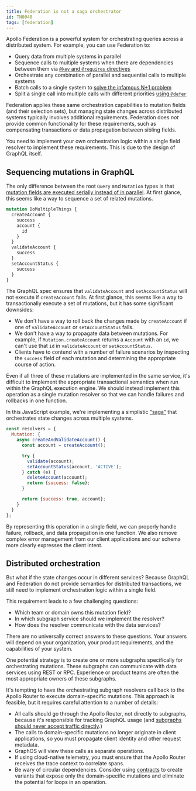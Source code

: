 ```yaml
---
title: Federation is not a saga orchestrator
id: TN0040
tags: [federation]
---
```


Apollo Federation is a powerful system for orchestrating queries across a distributed system. For example, you can use Federation to:

- Query data from multiple systems in parallel
- Sequence calls to multiple systems when there are dependencies between them via [`@key` and `@requires` directives](/federation/entities-advanced)
- Orchestrate any combination of parallel and sequential calls to multiple systems
- Batch calls to a single system to [solve the infamous N+1 problem](/technotes/TN0019-federation-n-plus-1/)
- Split a single call into multiple calls with different priorities [using `@defer`](/router/executing-operations/defer-support/)

Federation applies these same orchestration capabilities to mutation fields (and their selection sets), but managing state changes across distributed systems typically involves additional requirements. Federation does _not_ provide common functionality for these requirements, such as compensating transactions or data propagation between sibling fields.

You need to implement your own orchestration logic within a single field resolver to implement these requirements. This is due to the design of GraphQL itself.

## Sequencing mutations in GraphQL

The only difference between the root `Query` and `Mutation` types is that [mutation fields are executed serially instead of in parallel](https://spec.graphql.org/October2021/#sec-Normal-and-Serial-Execution). At first glance, this seems like a way to sequence a set of related mutations.

```graphql
mutation DoMultipleThings {
  createAccount {
    success
    account {
      id
    }
  }
  validateAccount {
    success
  }
  setAccountStatus {
    success
  }
}
```

The GraphQL spec ensures that `validateAccount` and `setAccountStatus` will not execute if `createAccount` fails. At first glance, this seems like a way to transactionally execute a set of mutations, but it has some significant downsides:

- We don't have a way to roll back the changes made by `createAccount` if one of `validateAccount` or `setAccountStatus` fails.
- We don't have a way to propagate data between mutations. For example, if `Mutation.createAccount` returns a `Account` with an `id`, we can't use that `id` in `validateAccount` or `setAccountStatus`.
- Clients have to contend with a number of failure scenarios by inspecting the `success` field of each mutation and determining the appropriate course of action.

Even if all three of these mutations are implemented in the same service, it's difficult to implement the appropriate transactional semantics when run within the GraphQL execution engine. We should instead implement this operation as a single mutation resolver so that we can handle failures and rollbacks in one function.

In this JavaScript example, we're implementing a simplistic ["saga"](https://microservices.io/patterns/data/saga.html) that orchestrates state changes across multiple systems.

```js
const resolvers = {
  Mutation: {
    async createAndValidateAccount() {
      const account = createAccount();

      try {
        validate(account);
        setAccountStatus(account, 'ACTIVE');
      } catch (e) {
        deleteAccount(account);
        return {success: false};
      }

      return {success: true, account};
    }
  }
};
```

By representing this operation in a single field, we can properly handle failure, rollback, and data propagation in one function. We also remove complex error management from our client applications and our schema more clearly expresses the client intent.

## Distributed orchestration

But what if the state changes occur in different services? Because GraphQL and Federation do not provide semantics for distributed transactions, we still need to implement orchestration logic within a single field.

This requirement leads to a few challenging questions:

- Which team or domain owns this mutation field?
- In which subgraph service should we implement the resolver?
- How does the resolver communicate with the data services?

There are no universally correct answers to these questions. Your answers will depend on your organization, your product requirements, and the capabilities of your system.

One potential strategy is to create one or more subgraphs specifically for orchestrating mutations. These subgraphs can communicate with data services using REST or RPC. Experience or product teams are often the most appropriate owners of these subgraphs.

It's tempting to have the orchestrating subgraph resolvers call back to the Apollo Router to execute domain-specific mutations. This approach is feasible, but it requires careful attention to a number of details:

- All calls should go through the Apollo Router, not directly to subgraphs, because it's responsible for tracking GraphQL usage (and [subgraphs should never accept traffic directly](/technotes/TN0021-graph-security/#only-allow-the-router-to-query-subgraphs-directly).)
- The calls to domain-specific mutations no longer originate in client applications, so you must propagate client identity and other request metadata.
- GraphOS will view these calls as separate operations.
- If using cloud-native telemetry, you must ensure that the Apollo Router receives the trace context to correlate spans.
- Be wary of circular dependencies. Consider using [contracts](/graphos/delivery/contracts/) to create variants that expose only the domain-specific mutations and eliminate the potential for loops in an operation.
